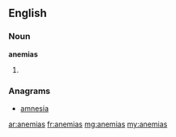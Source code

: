 ==English==

===Noun===
'''anemias'''

# {{plural of|anemia}}

===Anagrams===
* [[amnesia#English|amnesia]]

[[ar:anemias]]
[[fr:anemias]]
[[mg:anemias]]
[[my:anemias]]